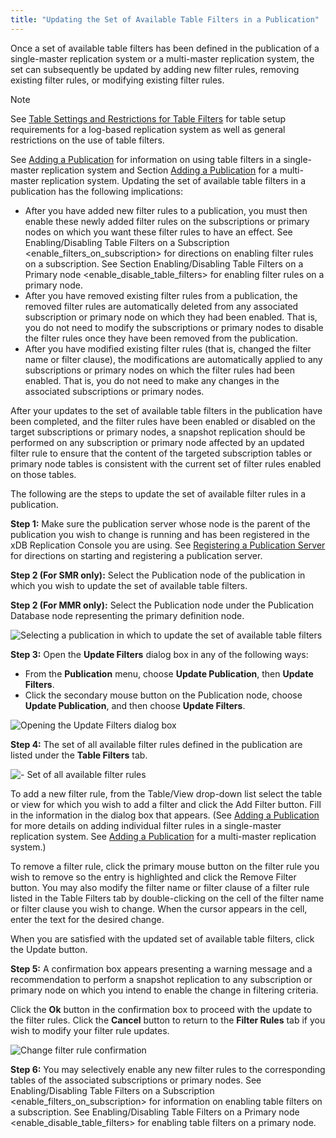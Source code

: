 ```yaml
---
title: "Updating the Set of Available Table Filters in a Publication"
---
```


<div id="updating_table_filters_in_pub" class="registered_link"></div>


Once a set of available table filters has been defined in the publication of a single-master replication system or a multi-master replication system, the set can subsequently be updated by adding new filter rules, removing existing filter rules, or modifying existing filter rules.

<div class="note">

<div class="title">

Note

</div>

See [Table Settings and Restrictions for Table Filters](../../02_overview/02_replication_concepts_and_definitions/#table_settings_and_restrictions_for_table_filters) for table setup requirements for a log-based replication system as well as general restrictions on the use of table filters.

</div>

See [Adding a Publication](../../05_smr_operation/02_creating_publication/#adding_publication) for information on using table filters in a single-master replication system and Section [Adding a Publication](../../06_mmr_operation/#add_pub_mmr) for a multi-master replication system. Updating the set of available table filters in a publication has the following implications:

-   After you have added new filter rules to a publication, you must then enable these newly added filter rules on the subscriptions or primary nodes on which you want these filter rules to have an effect. See <span class="title-ref">Enabling/Disabling Table Filters on a Subscription &lt;enable\_filters\_on\_subscription&gt;</span> for directions on enabling filter rules on a subscription. See Section <span class="title-ref">Enabling/Disabling Table Filters on a Primary node &lt;enable\_disable\_table\_filters&gt;</span> for enabling filter rules on a primary node.
-   After you have removed existing filter rules from a publication, the removed filter rules are automatically deleted from any associated subscription or primary node on which they had been enabled. That is, you do not need to modify the subscriptions or primary nodes to disable the filter rules once they have been removed from the publication.
-   After you have modified existing filter rules (that is, changed the filter name or filter clause), the modifications are automatically applied to any subscriptions or primary nodes on which the filter rules had been enabled. That is, you do not need to make any changes in the associated subscriptions or primary nodes.

After your updates to the set of available table filters in the publication have been completed, and the filter rules have been enabled or disabled on the target subscriptions or primary nodes, a snapshot replication should be performed on any subscription or primary node affected by an updated filter rule to ensure that the content of the targeted subscription tables or primary node tables is consistent with the current set of filter rules enabled on those tables.

The following are the steps to update the set of available filter rules in a publication.

**Step 1:** Make sure the publication server whose node is the parent of the publication you wish to change is running and has been registered in the xDB Replication Console you are using. See [Registering a Publication Server](../../05_smr_operation/02_creating_publication/#registering_publication_server) for directions on starting and registering a publication server.

**Step 2 (For SMR only):** Select the Publication node of the publication in which you wish to update the set of available table filters.

**Step 2 (For MMR only):** Select the Publication node under the Publication Database node representing the primary definition node.

![Selecting a publication in which to update the set of available table filters](/../../images/image259.png)

**Step 3:** Open the **Update Filters** dialog box in any of the following ways:

-   From the **Publication** menu, choose **Update Publication**, then **Update Filters**.
-   Click the secondary mouse button on the Publication node, choose **Update Publication**, and then choose **Update Filters**.

![Opening the Update Filters dialog box](/../../images/image260.png)

**Step 4:** The set of all available filter rules defined in the publication are listed under the **Table Filters** tab.

![- Set of all available filter rules](/../../images/image261.png)

To add a new filter rule, from the Table/View drop-down list select the table or view for which you wish to add a filter and click the Add Filter button. Fill in the information in the dialog box that appears. (See [Adding a Publication](../../05_smr_operation/02_creating_publication/#adding_publication) for more details on adding individual filter rules in a single-master replication system. See [Adding a Publication](../../06_mmr_operation/#add_pub_mmr) for a multi-master replication system.)

To remove a filter rule, click the primary mouse button on the filter rule you wish to remove so the entry is highlighted and click the Remove Filter button. You may also modify the filter name or filter clause of a filter rule listed in the Table Filters tab by double-clicking on the cell of the filter name or filter clause you wish to change. When the cursor appears in the cell, enter the text for the desired change.

When you are satisfied with the updated set of available table filters, click the Update button.

**Step 5:** A confirmation box appears presenting a warning message and a recommendation to perform a snapshot replication to any subscription or primary node on which you intend to enable the change in filtering criteria.

Click the **Ok** button in the confirmation box to proceed with the update to the filter rules. Click the **Cancel** button to return to the **Filter Rules** tab if you wish to modify your filter rule updates.

![Change filter rule confirmation](/../../images/image262.png)

**Step 6:** You may selectively enable any new filter rules to the corresponding tables of the associated subscriptions or primary nodes. See <span class="title-ref">Enabling/Disabling Table Filters on a Subscription &lt;enable\_filters\_on\_subscription&gt;</span> for information on enabling table filters on a subscription. See <span class="title-ref">Enabling/Disabling Table Filters on a Primary node &lt;enable\_disable\_table\_filters&gt;</span> for enabling table filters on a primary node.
